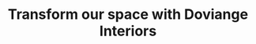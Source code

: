 ---
title: "Transform our space with Doviange Interiors"
publishedAt: "2024-04-09"
images:
  - "/images/projects/doviange/doviange.png"
  - "/images/projects/doviange/doviange-1.png"
  - "/images/projects/doviange/doviange-2.png"
  - "/images/projects/doviange/doviange-3.png"

---